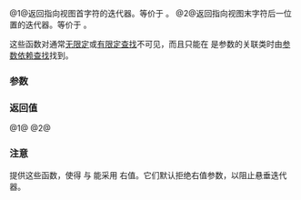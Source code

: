 {{title | 1=begin,end&lt;small&gt;(std::basic_string_view)&lt;/small&gt;}}
{{cpp/string/basic_string_view/navbar}}
{{dcl begin}}
{{dcl | num=1 | since=c++20 |
constexpr const_iterator begin(basic_string_view sv) noexcept;
}}
{{dcl | num=2 | since=c++20 |
constexpr const_iterator end(basic_string_view sv) noexcept;
}}
{{dcl end}}

@1@返回指向视图首字符的迭代器。等价于 {{c|sv.begin()}} 。
@2@返回指向视图末字符后一位置的迭代器。等价于 {{c|sv.end()}} 。

这些函数对通常[[cpp/language/unqualified lookup|无限定]]或[[cpp/language/qualified lookup|有限定查找]]不可见，而且只能在 {{lc|std::basic_string_view&lt;CharT, Traits&gt;}} 是参数的关联类时由[[cpp/language/adl|参数依赖查找]]找到。

===参数===
{{par begin}}
{{par | sv |string_view}}
{{par end}} 

===返回值===
@1@ {{c|sv.begin()}}
@2@ {{c|sv.end()}}

===注意===
提供这些函数，使得 {{lc|std::ranges::begin}} 与 {{lc|std::ranges::end}} 能采用 {{tt|basic_string_view}} 右值。它们默认拒绝右值参数，以阻止悬垂迭代器。

{{langlinks|en|ja}}